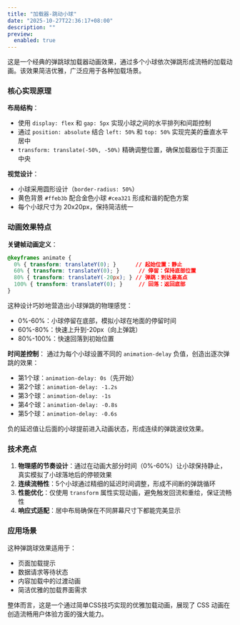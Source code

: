 ```yaml
---
title: "加载器-跳动小球"
date: "2025-10-27T22:36:17+08:00"
description: ""
preview:
  enabled: true
---
```


这是一个经典的弹跳球加载器动画效果，通过多个小球依次弹跳形成流畅的加载动画。该效果简洁优雅，广泛应用于各种加载场景。

### 核心实现原理

**布局结构**：
- 使用 `display: flex` 和 `gap: 5px` 实现小球之间的水平排列和间距控制
- 通过 `position: absolute` 结合 `left: 50%` 和 `top: 50%` 实现完美的垂直水平居中
- `transform: translate(-50%, -50%)` 精确调整位置，确保加载器位于页面正中央

**视觉设计**：
- 小球采用圆形设计（`border-radius: 50%`）
- 黄色背景 `#ffeb3b` 配合金色小球 `#cea321` 形成和谐的配色方案
- 每个小球尺寸为 20x20px，保持简洁统一

### 动画效果特点

**关键帧动画定义**：
```css
@keyframes animate {
  0% { transform: translateY(0); }      // 起始位置：静止
  60% { transform: translateY(0); }      // 停留：保持底部位置
  80% { transform: translateY(-20px); } // 弹跳：到达最高点
  100% { transform: translateY(0); }     // 回落：返回底部
}
```

这种设计巧妙地营造出小球弹跳的物理感觉：
- 0%-60%：小球停留在底部，模拟小球在地面的停留时间
- 60%-80%：快速上升到-20px（向上弹跳）
- 80%-100%：快速回落到初始位置

**时间差控制**：
通过为每个小球设置不同的 `animation-delay` 负值，创造出逐次弹跳的效果：
- 第1个球：`animation-delay: 0s`（先开始）
- 第2个球：`animation-delay: -1.2s`
- 第3个球：`animation-delay: -1s`
- 第4个球：`animation-delay: -0.8s`
- 第5个球：`animation-delay: -0.6s`

负的延迟值让后面的小球提前进入动画状态，形成连续的弹跳波纹效果。

### 技术亮点

1. **物理感的节奏设计**：通过在动画大部分时间（0%-60%）让小球保持静止，真实模拟了小球落地后的停顿效果
2. **连续流畅性**：5个小球通过精细的延迟时间调整，形成不间断的弹跳循环
3. **性能优化**：仅使用 `transform` 属性实现动画，避免触发回流和重绘，保证流畅性
4. **响应式适配**：居中布局确保在不同屏幕尺寸下都能完美显示

### 应用场景

这种弹跳球效果适用于：
- 页面加载提示
- 数据请求等待状态
- 内容加载中的过渡动画
- 简洁优雅的加载界面需求

整体而言，这是一个通过简单CSS技巧实现的优雅加载动画，展现了 CSS 动画在创造流畅用户体验方面的强大能力。


<CodeViewer  />